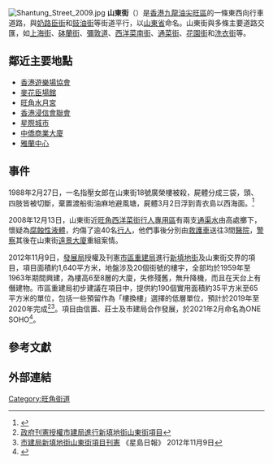 {{Infobox Hong Kong Road
|   中文街道名稱    = 山東街
|   英文街道名稱    = Shantung Street
|   圖片    =  Image:Shantung Street 2022.jpg
|   圖片說明    = 山東街 (2022年)
|   隸屬幹線     =  
|   總長度    = 705m
|   車速限制    =  
|   行車線數量    =  2
|   所在地區    = [[油尖旺區|油尖旺區]]
|   起點    = [[染布房街|染布房街]]
|   終點    = [[渡船街_(香港)|渡船街]]
|   行人專用區 = 
|   道路命名日期    = 
|   命名文件    = 
|   道路動工日期    = 
|   道路興建計劃    = 
|   道路舊名資料    = 
|   通車日期    = 
|   收費 =
}}
[[File:Shantung_Street_2009.jpg|thumb]]
'''山東街'''（{{lang-en|Shantung Street}}）是[[香港|香港]][[九龍|九龍]][[油尖旺區|油尖旺區]]的一條東西向行車道路，與[[奶路臣街|奶路臣街]]和[[豉油街|豉油街]]等街道平行，以[[山東省|山東省]]命名。山東街與多條主要道路交匯，如[[上海街|上海街]]、[[砵蘭街|砵蘭街]]、[[彌敦道|彌敦道]]、[[西洋菜街|西洋菜南街]]、[[通菜街|通菜街]]、[[花園街|花園街]]和[[洗衣街|洗衣街]]等。

== 鄰近主要地點 ==
*[[香港遊樂場協會|香港遊樂場協會]]
*[[麥花臣場館|麥花臣場館]]
*[[旺角水月宮|旺角水月宮]]
*[[香港浸信會聯會|香港浸信會聯會]]
*[[星際城市|星際城市]]
*[[中僑商業大廈|中僑商業大廈]]
*[[雅蘭中心|雅蘭中心]]

== 事件 ==
1988年2月27日，一名指壓女郎在山東街18號廣榮樓被殺，屍體分成三袋，頭、四肢皆被切斷，棄置渡船街油麻地避風塘，屍體3月2日浮到青衣島以西海面。<ref>{{cite news |title=【經典無頭女屍案】四肢切去死者顯靈？奇案警司親述三大破案關鍵 |date=2018-09-30 |work=蘋果日報 |url=https://hk.lifestyle.appledaily.com/nextplus/magazine/article/20180930/2_627338_0/-%E7%B6%93%E5%85%B8%E7%84%A1%E9%A0%AD%E5%A5%B3%E5%B1%8D%E6%A1%88-%E5%9B%9B%E8%82%A2%E5%88%87%E5%8E%BB%E6%AD%BB%E8%80%85%E9%A1%AF%E9%9D%88-%E5%A5%87%E6%A1%88%E8%AD%A6%E5%8F%B8%E8%A6%AA%E8%BF%B0%E4%B8%89%E5%A4%A7%E7%A0%B4%E6%A1%88%E9%97%9C%E9%8D%B5 |accessdate=2020-04-12 |archive-date=2020-04-12 |archive-url=https://web.archive.org/web/20200412034927/https://hk.lifestyle.appledaily.com/nextplus/magazine/article/20180930/2_627338_0/-%E7%B6%93%E5%85%B8%E7%84%A1%E9%A0%AD%E5%A5%B3%E5%B1%8D%E6%A1%88-%E5%9B%9B%E8%82%A2%E5%88%87%E5%8E%BB%E6%AD%BB%E8%80%85%E9%A1%AF%E9%9D%88-%E5%A5%87%E6%A1%88%E8%AD%A6%E5%8F%B8%E8%A6%AA%E8%BF%B0%E4%B8%89%E5%A4%A7%E7%A0%B4%E6%A1%88%E9%97%9C%E9%8D%B5 |dead-url=no }}</ref>

2008年12月13日，山東街近[[旺角|旺角]][[西洋菜街|西洋菜街]][[行人專用區|行人專用區]]有兩支[[通渠水|通渠水]]由高處擲下，懷疑為[[漒水|腐蝕性液體]]，灼傷了逾40名[[行人|行人]]，他們事後分別由[[救護車|救護車]]送往3間[[醫院|醫院]]，[[香港警務處|警察]]其後在山東街[[遠景大廈|遠景大廈]]重組案情。

2012年11月9日，[[發展局|發展局]]授權及刊憲[[市區重建局|市區重建局]]進行[[新填地街|新填地街]]及山東街交界的項目，項目面積約1,640平方米，地盤涉及20個街號的樓宇，全部均於1959年至1963年期間興建，為樓高6至8層的大廈，失修殘舊，無升降機，而且在天台上有僭建物。市區重建局初步建議在項目中，提供約190個實用面積約35平方米至65平方米的單位，包括一些預留作為「樓換樓」選擇的低層單位，預計於2019年至2020年完成<ref>[http://hk.news.yahoo.com/政府刊憲授權市建局進行新填地街山東街項目-080300713.html 政府刊憲授權市建局進行新填地街山東街項目]</ref><ref>[http://hk.news.yahoo.com/市建局新填地街山東街項目刊憲-085900424.html 市建局新填地街山東街項目刊憲] {{Wayback|url=http://hk.news.yahoo.com/%E5%B8%82%E5%BB%BA%E5%B1%80%E6%96%B0%E5%A1%AB%E5%9C%B0%E8%A1%97%E5%B1%B1%E6%9D%B1%E8%A1%97%E9%A0%85%E7%9B%AE%E5%88%8A%E6%86%B2-085900424.html |date=20190629131045 }} 《星島日報》 2012年11月9日</ref>。項目由信置、莊士及市建局合作發展，於2021年2月命名為ONE SOHO<ref>{{Cite web|title=【3月新盤巡禮】ONE SOHO近朗豪坊及港鐵旺角站 322伙開放式至2房|url=https://ps.hket.com/article/2887427/%E3%80%903%E6%9C%88%E6%96%B0%E7%9B%A4%E5%B7%A1%E7%A6%AE%E3%80%91ONE%20SOHO%E8%BF%91%E6%9C%97%E8%B1%AA%E5%9D%8A%E5%8F%8A%E6%B8%AF%E9%90%B5%E6%97%BA%E8%A7%92%E7%AB%99%20322%E4%BC%99%E9%96%8B%E6%94%BE%E5%BC%8F%E8%87%B32%E6%88%BF|accessdate=2021-03-14|work=ps.hket.com|archive-date=2021-05-09|archive-url=https://web.archive.org/web/20210509112402/https://ps.hket.com/article/2887427/%E3%80%903%E6%9C%88%E6%96%B0%E7%9B%A4%E5%B7%A1%E7%A6%AE%E3%80%91ONE%20SOHO%E8%BF%91%E6%9C%97%E8%B1%AA%E5%9D%8A%E5%8F%8A%E6%B8%AF%E9%90%B5%E6%97%BA%E8%A7%92%E7%AB%99%20322%E4%BC%99%E9%96%8B%E6%94%BE%E5%BC%8F%E8%87%B32%E6%88%BF}}</ref>。

== 參考文獻 ==
{{reflist}}

== 外部連結 ==
{{commonscat-inline|Shantung Street}}

[[Category:旺角街道|Category:旺角街道]]